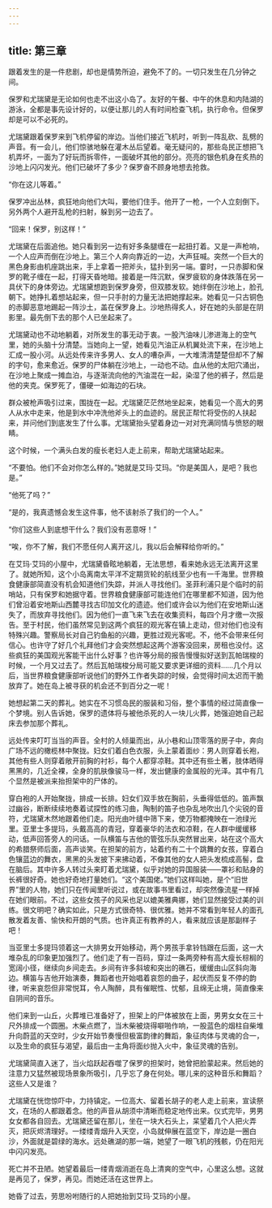 ```yaml
---
---
---
```

title: 第三章
---




跟着发生的是一件悲剧，却也是情势所迫，避免不了的。一切只发生在几分钟之间。

保罗和尤瑞黛是无论如何也走不出这小岛了。友好的午餐、中午的休息和内陆湖的游泳，全都是事先设计好的，以便让那儿的人有时间检查飞机，执行命令。但保罗却是可以不必死的。

尤瑞黛跟着保罗来到飞机停留的岸边。当他们接近飞机时，听到一阵乱砍、乱劈的声音。有一会儿，他们惊骇地躲在灌木丛后望着。毫无疑问的，那些岛民正想把飞机弄坏，一面为了好玩而拆零件，一面破坏其他的部分。亮亮的银色机身在炙热的沙地上闪闪发光。他们已破坏了多少？保罗奋不顾身地想去抢救。

“你在这儿等着。”

保罗冲出丛林，疯狂地向他们大叫，要他们住手。他开了一枪，一个人立刻倒下。另外两个人避开乱枪的扫射，躲到另一边去了。

“回来！保罗，别这样！”

尤瑞黛在后面追他。她只看到另一边有好多条腿缠在一起扭打着。又是一声枪响，一个人应声而倒在沙地上。第三个人奔向靠近的一边，大声狂喊。突然一个巨大的黑色身影由机座跳出来，手上拿着一把斧头，猛扑到另一端。霎时，一只赤脚和保罗的靴子缠在一起，打得天昏地暗。接着是一阵沉默，保罗疲软的身体跌落在另一具伏下的身体旁边。尤瑞黛想跑到保罗身旁，但双膝发软。她绊倒在沙地上，脸孔朝下。她挣扎着想站起来，但一只手肘的力量无法把她撑起来。她看见一只古铜色的赤脚恶意地踢起一阵沙土，盖在保罗身上。沙地热得炙人，好在她的头部是在阴影里。最先倒下去的那个人已坐起来了。

尤瑞黛动也不动地躺着，对所发生的事无动于衷。一股汽油味儿渗进海上的空气里，她的头脑十分清楚。当她向上一望，她看见汽油正从机翼处流下来，在沙地上汇成一股小河。从远处传来许多男人、女人的嘈杂声，一大堆清清楚楚但却不了解的字句，愈来愈近。保罗的尸体躺在沙地上，一动也不动。血从他的太阳穴涌出，在沙地上聚成一摊血泊，与逐渐流向他的汽油混在一起，染湿了他的裤子，然后是他的夹克。保罗死了，僵硬一如海边的石块。

群众被枪声吸引过来，围拢在一起。尤瑞黛茫茫然地坐起来，她看见一个高大的男人从水中走来，他是到水中冲洗他斧头上的血迹的。居民正帮忙将受伤的人扶起来，并问他们到底发生了什么事。尤瑞黛抬头望着身边一对对充满同情与愤怒的眼睛。

这个时候，一个满头白发的瘦长老妇人走上前来，帮助尤瑞黛站起来。

“不要怕。他们不会对你怎么样的。”她就是艾玛·艾玛。“你是美国人，是吧？我也是。”

“他死了吗？”

“是的，我真遗憾会发生这件事，他不该射杀了我们的一个人。”

“你们这些人到底想干什么？我们没有恶意呀！”

“唉，你不了解，我们不愿任何人离开这儿，我以后会解释给你听的。”

在艾玛·艾玛的小屋中，尤瑞黛昏眩地躺着，无法思想，看来她永远无法离开这里了。就她所知，这个小岛离南太平洋不定期货轮的航线至少也有一千海里。世界粮食健康部简直没有机会知道他们失踪，并派人寻找他们。圣菲利浦只是个临时的前哨站，只有保罗和她据守着。世界粮食健康部可能连他们在哪里都不知道，因为他们曾沿着安地斯山西麓寻找古印加文化的遗迹。他们或许会以为他们在安地斯山迷失了，而放弃寻找他们。因为他们一直飞来飞去在收集资料，每四个月才缴一次报告。至于村民，他们虽然常见到这两个疯狂的观光客在镇上走动，但对他们也没有特殊兴趣。警察局长对自己钓鱼船的兴趣，更胜过观光客呢。不，他不会带来任何信心。也许守了好几个礼拜他们才会突然想起这两个游客没回来，房租也没付。这些疯狂的美国观光客能干出什么好事？也许等分局的报告慢慢拟好送到瓦帕瑞梭的时候，一个月又过去了。然后瓦帕瑞梭分局可能又要求更详细的资料……几个月以后，当世界粮食健康部听说他们的野外工作者失踪的时候，会觉得时间太迟而干脆放弃了。她在岛上被寻获的机会还不到百分之一呢！

她想起第二天的葬礼。她实在不习惯岛民的服装和习俗，整个事情的经过简直像一个梦境。别人告诉她，保罗的遗体将与被他杀死的人一块儿火葬，她强迫她自己起床去参加那个葬礼。

远处传来叮叮当当的声音。全村的人倾巢而出，从小巷和山顶零落的房子中，奔向广场不远的橄榄林中聚拢。妇女们着白色衣服，头上蒙着面纱：男人则穿着长袍，其他有些人则穿着敞开前胸的衬衫，每个人都穿凉鞋。其中还有些土著，肢体晒得黑黑的，几近全裸，全身的肌肤像骏马一样，发出健康的金属般的光泽。其中有几个显然是被派来抬担架中的尸体的。

穿白袍的人开始聚拢，排成一长排。妇女们双手放在胸前，头垂得低低的。笛声飘过幽谷，断断续续地奏着试探性的练习曲，陶制的笛子也杂乱地吹出几个尖锐的音符，尤瑞黛木然地跟着他们走。阳光由叶缝中筛下来，使万物都掩映在一池绿光里。亚里士多提玛，头戴高高的青冠，穿着豪华的法衣和凉鞋，在人群中缓缓移动，低声回答旁人的问话。一队横笛与吉他的管弦乐队突然冒出来，站在这个高大的希腊祭师后面，高声谈笑。在担架的前方，站着约有二十个跳舞的女孩，穿着白色镶蓝边的舞衣，黑黑的头发披下来拂动着，不像其他的女人把头发梳成高髻，盘在脑后。其中许多人转过头来盯着尤瑞黛，似乎对她的异国服装——罩衫和贴身的长裤很好奇。她也好奇地打量她们。“这个美国佬。”她们这样叫她，是个“旧世界”里的人物，她们只在传闻里听说过，或在故事书里看过，却突然像流星一样掉在她们眼前。不过，这些女孩子的风采也足以媲美雅典娜，她们显然接受过美的训练。很文明吧？确实如此，只是方式很奇特、很优雅。她并不常看到年轻人的面孔散发着友善、愉快和开朗的气质。也许真正有教养的人，看来就应该是那副样子吧！

当亚里士多提玛领着这一大排男女开始移动，两个男孩手拿铃铛跟在后面，这一大堆杂乱的印象更加强烈了。他们走了有一百码，穿过一条两旁种有高大瘦长棕榈的宽阔小径，继续向乡间走去。乡间有许多斜坡和突出的礁石，缓缓由山区斜向海边。横笛与吉他开始演奏，舞蹈者也开始唱着哀怨的曲子，起伏而反复不停的韵律，听来哀怨但非常悦耳，令人陶醉，具有催眠性、忧郁，且绵无止境，简直像来自阴间的音乐。

他们来到一山丘，火葬堆已准备好了，担架上的尸体被放在上面，男男女女在三十尺外排成一个圆圈。木柴点燃了，当木柴被烧得噼啪作响，一股蓝色的烟柱自柴堆升向蔚蓝的天空时，少女开始节奏慢但极富韵律的舞蹈，象征肉体与灵魂的合一，以及生命的疯狂与渴望，最后由一主角将面纱抛入火中，象征灵魂的告别。

尤瑞黛简直入迷了，当火焰跃起吞噬了保罗的担架时，她曾把脸蒙起来。然后她的注意力又猛然被现场景象所吸引，几乎忘了身在何处。哪儿来的这种音乐和舞蹈？这些人又是谁？

尤瑞黛在恍惚惊吓中，力持镇定。一位高大、留着长胡子的老人走上前来，宣读祭文，在场的人都跟着念。他的声音从胡须中清晰而稳定地传出来。仪式完毕，男男女女都各自回去。尤瑞黛还留在那儿，坐在一块大石头上，呆望着几个人把火弄灭，把灰烬清理好。一缕缕青烟升入天空，小岛就伸展在蓝空下，岸边是一圈白沙，外面就是碧绿的海水。远处礁湖的那一端，她望了一眼飞机的残骸，仍在阳光中闪闪发亮。

死亡并不丑陋。她望着最后一缕青烟消逝在岛上清爽的空气中，心里这么想。这就是再见了，保罗，再见。而她还活在这世界上。

她昏了过去，劳思吩咐随行的人把她抬到艾玛·艾玛的小屋。